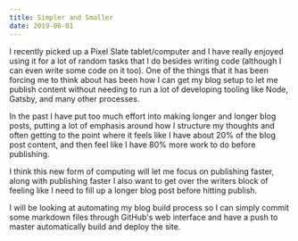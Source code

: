 ```yaml
---
title: Simpler and Smaller
date: 2019-06-01
---
```




I recently picked up a Pixel Slate tablet/computer and I have really enjoyed using it for a lot of random tasks that I do besides writing code (although I can even write some code on it too). One of the things that it has been forcing me to think about has been how I can get my blog setup to let me publish content without needing to run a lot of developing tooling like Node, Gatsby, and many other processes.

In the past I have put too much effort into making longer and longer blog posts, putting a lot of emphasis around how I structure my thoughts and often getting to the point where it feels like I have about 20% of the blog post content, and then feel like I have 80% more work to do before publishing.

I think this new form of computing will let me focus on publishing faster, along with publishing faster I also want to get over the writers block of feeling like I need to fill up a longer blog post before hitting publish.

I will be looking at automating my blog build process so I can simply commit some markdown files through GitHub's web interface and have a push to master automatically build and deploy the site.
